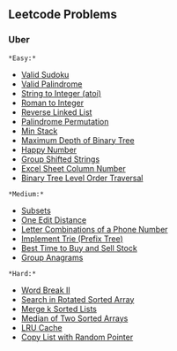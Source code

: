 == Leetcode Problems ==

=== Uber ===

 *Easy:*
* [[https://leetcode.com/problems/valid-sudoku/| Valid Sudoku]]
* [[https://leetcode.com/problems/valid-palindrome/| Valid Palindrome]]
* [[https://leetcode.com/problems/string-to-integer-atoi/| String to Integer (atoi)]]
* [[https://leetcode.com/problems/roman-to-integer/| Roman to Integer]]
* [[https://leetcode.com/problems/reverse-linked-list/| Reverse Linked List]]
* [[leetcode_266| Palindrome Permutation]]
* [[https://leetcode.com/problems/min-stack/| Min Stack]]
* [[https://leetcode.com/problems/maximum-depth-of-binary-tree/| Maximum Depth of Binary Tree]]
* [[https://leetcode.com/problems/happy-number/| Happy Number]]
* [[leetcode_249| Group Shifted Strings]] 
* [[https://leetcode.com/problems/excel-sheet-column-number/| Excel Sheet Column Number]]
* [[https://leetcode.com/problems/binary-tree-level-order-traversal/| Binary Tree Level Order Traversal]]

 *Medium:*
* [[https://leetcode.com/problems/subsets/| Subsets]]
* [[leetcode_161| One Edit Distance]]
* [[https://leetcode.com/problems/letter-combinations-of-a-phone-number/| Letter Combinations of a Phone Number]]
* [[https://leetcode.com/problems/implement-trie-prefix-tree/| Implement Trie (Prefix Tree)]]
* [[https://leetcode.com/problems/best-time-to-buy-and-sell-stock/| Best Time to Buy and Sell Stock]]
* [[https://leetcode.com/problems/anagrams/| Group Anagrams]]

 *Hard:*
* [[https://leetcode.com/problems/word-break-ii/| Word Break II]]
* [[https://leetcode.com/problems/search-in-rotated-sorted-array/| Search in Rotated Sorted Array]]
* [[https://leetcode.com/problems/merge-k-sorted-lists/| Merge k Sorted Lists]]
* [[https://leetcode.com/problems/median-of-two-sorted-arrays/| Median of Two Sorted Arrays]]
* [[https://leetcode.com/problems/lru-cache/| LRU Cache]]
* [[https://leetcode.com/problems/copy-list-with-random-pointer/| Copy List with Random Pointer]]
